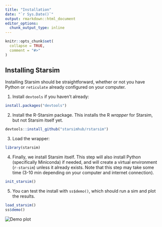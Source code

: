```yaml
---
title: "Installation"
date: "`r Sys.Date()`"
output: rmarkdown::html_document
editor_options: 
  chunk_output_type: inline
---
```


```r
knitr::opts_chunk$set(
  collapse = TRUE,
  comment = "#>"
)
```

## Installing Starsim

Installing Starsim should be straightforward, whether or not you have Python or `reticulate` already configured on your computer.

1. Install `devtools` if you haven't already:
```r
install.packages("devtools")
```

2. Install the R-Starsim package. This installs the R _wrapper_ for Starsim, but not Starsim itself yet.
```r
devtools::install_github("starsimhub/rstarsim")
```

3. Load the wrapper:
```r
library(starsim)
```

4. Finally, we install Starsim itself. This step will also install Python (specifically Miniconda) if needed, and will create a virtual environment (`r-starsim`) unless it already exists. Note that this step may take some time (3-10 min depending on your computer and internet connection).
```r
init_starsim()
```

5. You can test the install with `ss$demo()`, which should run a sim and plot the results.
```r
load_starsim()
ss$demo()
```
<img src="install-demo.png" alt="Demo plot" />
